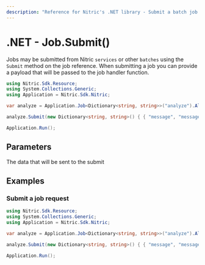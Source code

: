 ```yaml
---
description: "Reference for Nitric's .NET library - Submit a batch job request with custom resource requirements"
---
```


# .NET - Job.Submit()

Jobs may be submitted from Nitric `services` or other `batches` using the `Submit` method on the job reference. When submitting a job you can provide a payload that will be passed to the job handler function.

```csharp
using Nitric.Sdk.Resource;
using System.Collections.Generic;
using Application = Nitric.Sdk.Nitric;

var analyze = Application.Job<Dictionary<string, string>>("analyze").Allow(JobPermission.Submit);

analyze.Submit(new Dictionary<string, string>() { { "message", "message contents" } });

Application.Run();
```

## Parameters

<Properties>
  <Property name="message" required type="T">
    The data that will be sent to the submit
  </Property>
</Properties>

## Examples

### Submit a job request

```csharp
using Nitric.Sdk.Resource;
using System.Collections.Generic;
using Application = Nitric.Sdk.Nitric;

var analyze = Application.Job<Dictionary<string, string>>("analyze").Allow(JobPermission.Submit);

analyze.Submit(new Dictionary<string, string>() { { "message", "message contents" } });

Application.Run();
```
